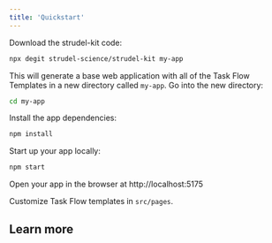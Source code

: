 ```yaml
---
title: 'Quickstart'
---
```



Download the strudel-kit code:

```bash
npx degit strudel-science/strudel-kit my-app
```

This will generate a base web application with all of the Task Flow Templates in a new directory called `my-app`. Go into the new directory:

```bash
cd my-app
```

Install the app dependencies:

```bash
npm install
```

Start up your app locally:

```bash
npm start
```

Open your app in the browser at http://localhost:5175

Customize Task Flow templates in `src/pages`.

## Learn more

<Grid container columnSpacing={2} rowSpacing={2} marginBottom={2}>
  <Grid item sm={4}>
    <LinkCard
      href="/strudel-kit/docs/getting-started/first-steps"
      target="_self"
      label="First Steps"
      description="Learn the basics with some guidance"
    />
  </Grid>
  <Grid item sm={4}>
    <LinkCard
      href="/strudel-kit/docs/task-flows/overview"
      target="_self"
      label="Task Flows"
      description="Learn how to customize Task Flows"
    />
  </Grid>
</Grid>
